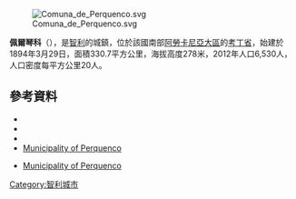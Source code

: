 [[Image:Comuna_de_Perquenco.svg|right]]

'''佩爾琴科'''（{{lang-es|Perquenco}}），是[[智利|智利]]的城鎮，位於該國南部[[阿勞卡尼亞大區|阿勞卡尼亞大區]]的[[考丁省|考丁省]]，始建於1894年3月29日，面積330.7平方公里，海拔高度278米，2012年人口6,530人，人口密度每平方公里20人。

{{Coord|38|25|S|72|23|W|display=title}}

==參考資料==
*{{Cite web |url = http://www.munitel.cl/ |title = Asociación Chilena de Municipalidades |accessdate = 23 February 2011 |language = es |deadurl = yes |archiveurl = https://web.archive.org/web/20110419202659/http://www.munitel.cl/ |archivedate = 2011年4月19日 }}
*{{Cite web |url = http://www.perquenco.cl/ |title = Municipality of Perquenco |accessdate = 23 February 2011 |language = es |archive-date = 2020-10-28 |archive-url = https://web.archive.org/web/20201028044420/http://perquenco.cl/ |dead-url = no }}
*{{Cite web |url= http://www.ine.cl/canales/chile_estadistico/censos_poblacion_vivienda/censo_pobl_vivi.php |title= National Statistics Institute |accessdate= 13 December 2010 |language= es |archive-date= 2019-01-06 |archive-url= https://web.archive.org/web/20190106234357/http://www.ine.cl/404.html?aspxerrorpath=%2Fcanales%2Fchile_estadistico%2Fcensos_poblacion_vivienda%2Fcenso_pobl_vivi.php |dead-url= no }}
*[http://www.perquenco.cl/ Municipality of Perquenco] {{Wayback|url=http://www.perquenco.cl/ |date=20201028044420 }}
* {{es icon}} [http://www.perquenco.cl/ Municipality of Perquenco] {{Wayback|url=http://www.perquenco.cl/ |date=20201028044420 }}

{{Chile-geo-stub}}
[[Category:智利城市|Category:智利城市]]